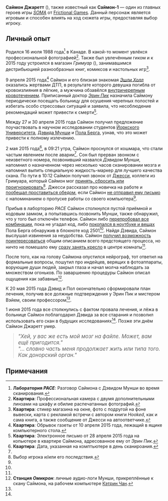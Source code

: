{{Персонаж игры
|имя                  = Саймон Джаретт<br>{{small|Саймон-1}}
|серия                = ''[[SOMA]]''
|озвучивание          = Джаред Зевс
|лицо                 = Филипп Циммерманн
|категория            =
|дата рождения        = 16 июля 1988 года
|дата смерти          = 1 июня 2015 года
|возраст              = 26
|пол                  = Мужской
|вид                  = Человек
| родственники        = [[Саймон Джаретт II]],<br>Саймон Джаретт III,<br>Саймон Джаретт IV
|занятие              = Сотрудник гик-магазина ''Гримуар'' в Торонто, Канада
}}

'''Саймон Джаретт''' ({{lang-en|Simon Jarrett}}), также известный как '''Саймон-1''' — один из главных героев игры ''[[SOMA]]'' от [[Frictional Games]]. Данный персонаж является игровым и способен влиять на ход сюжета игры, предоставляя выбор игроку.

== Личный опыт ==

Родился 16 июля 1988 года<ref>'''Лаборатория ''PACE''''': Разговор Саймона с Дэвидом Мунши во время сканирования.</ref> в Канаде. В какой-то момент увлёкся профессиональной фотографией<ref>'''Квартира''': Профессиональная камера с двумя дополнительными линзами на шкафу и обилие распечатанных фотографий.</ref>. Также был увлечённым гиком и к 2015 году устроился в магазин ''Гримуар'' ({{lang-en|The Grimoire}}), занимавшимся дестрибьюцией разнообразных книг, комиксов и настольных игр<ref>'''Квартира''': стикер магазина на окне, фото с подругой на фоне вывески, карта с рекламой встречи с автором книги ''Hooked'', как и сама книга, а также сообщение от Джесси на автоответчике.</ref>.

9 апреля 2015 года<ref>'''Квартира''': Обрывок газеты от 10 апреля 2015 года, лежащий в ящике компьютерного стола.</ref> Саймон и его близкая знакомая ''[[Эшли Холл]]'' оказались жертвами ДТП, в результате которого девушка погибла от кровоизлияния в лёгкие, а мужчина обзавёлся [[Внутричерепное кровоизлияние|внутричерепным кровотечением]]. Приписанный доктор ''[[Эрин Пик]]'' назначила Саймону периодически посещать больницу для осушения черепных полостей и избегать особо стрессовых ситуаций и заявила, что несоблюдение рекомендаций может привести к смерти<ref name=":0">'''Квартира''': Электронное письмо от 28 апреля 2015 года на копьютере в квартире Саймона, адресованное ему от ''Эрин Пик''.</ref>.

Между 27 и 30 апреля 2015 года Саймон получил предложение поучаствовать в научном исследовании студентов [[Йоркский университет (Канада)|Йоркского Университета]], [[Дэвид Мунши|Дэвида Мунши]] и [[Пол Берг (SOMA)|Пола Берга]], узнав, что это может привести к полному излечению.

2 мая 2015 года<ref>'''Квартира''': Дата, указанная на комптьютере в день сканироания.</ref>, в 09:21 утра, Саймон проснулся от кошмара, что стали частым явлением после аварии<ref name=":0" />. Сон был прерван звонком с неизветного номера, позвонивший назвался ''Дэвидом Мунши'', напомнил о назначенном через несколько часов сканировании мозга и напомнил выпить специальную жидкость-маркер для лучшего качества скана. По пути в 10:12 Саймон получил звонок от [[Джесси (SOMA)|Джесси]], коллеги из Гримуара, который Саймон мог <u>принять, сбросить или проигнорировать</u><ref name=":1">Выбор игрока и/или его последствия.</ref>. Джесси рассказал про новичка на работе и <u>пообещал проставиться обедом</u>, если Саймон <u>не отправил ему письмо</u> с напоминанием о пропуске работы со своего компьютера<ref name=":1" />.

Прибыв в лаборторию ''PACE'' Саймон столкнулся пустой приёмной и кодовым замком, а попытавшись позвонить Мунши, также обнаружил, что у того был отключён телефон. Саймон либо <u>перепробовал все комбинации</u>, пока не угадал код, либо <u>покопался в ноутбуке и вещах</u> Пола Берга обнаружив в блокноте код 2501<ref name=":1" />. Найдя Дэвида, Саймон выслушал извинения за неудобства. Саймон <u>получил возможность поинтересоваться</u> общим описанием всего предстоящего процесса, но ничто не помешало ему <u>сразу занять кресло</u> в центре комнаты<ref name=":1" />.

После того, как на голову Саймона опустился нейрограф, тот ответил на формальные вопросы, пошутил про индейцев, верящих в фотоаппараты, ворующие души людей, закрыл глаза и начал молча наблюдать за множеством огоньков. По заваршению процедуры Саймон описал ощущения как забавные<ref name=":2">'''Станция ''Омикрон''''': личные аудио-логи Мунши, прикреплённые к скану Саймона, на рабочем компьютере [[Кэтрин Чан (SOMA)|Кэтрин Чан]].</ref>.

К 20 мая 2015 года Дэвид и Пол окончательно сформировали план лечения, получив все должные подтверждения у Эрин Пик и мистером Вэйем, своим профессором<ref name=":2" />.

1 июня 2015 года все столкнулись с фактом провала лечения, и лёжа в больнице Саймон поблагодарил Дэвида за все старания и позволил использовать его скан в будущих исследованиях<ref name=":2" />. Позже эти днём Саймон Джаретт умер.

<blockquote>''<big>"Хей, у вас же есть мой мозг на файле. Может, вам ещё пригодится."<br>"... словно часть меня продолжает жить или типа того. Как донорский орган."</big>''</blockquote>

== Примечания ==
